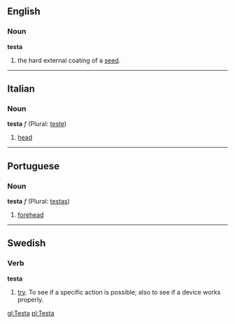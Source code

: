 ==English==
===Noun===
'''testa'''

#the hard external coating of a [[seed]].

----

==Italian==
===Noun===
'''testa''' ''f'' (Plural: [[teste]])

#[[head]]

----

==Portuguese==
===Noun===
'''testa''' ''f'' (Plural: [[testas]])

# [[forehead]]

----

==Swedish==
===Verb===
'''testa'''

# [[try]]. To see if a specific action is possible; also to see if a device works properly.

[[gl:Testa]]
[[pl:Testa]]